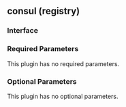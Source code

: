 ## consul (registry)

### Interface

### Required Parameters

This plugin has no required parameters.

### Optional Parameters

This plugin has no optional parameters.
